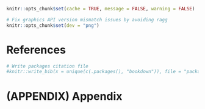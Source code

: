 ```r
knitr::opts_chunk$set(cache = TRUE, message = FALSE, warning = FALSE)

# Fix graphics API version mismatch issues by avoiding ragg
knitr::opts_chunk$set(dev = "png")
```

# References

```r
# Write packages citation file
#knitr::write_bib(x = unique(c(.packages(), "bookdown")), file = "packages.bib")
```

# (APPENDIX) Appendix {-}
